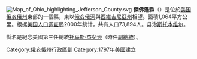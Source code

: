 {{noteTA
|T=zh:傑佛遜縣 (俄亥俄州); zh-hans:杰佛逊县 (俄亥俄州); zh-hant:傑佛遜縣 (俄亥俄州); zh-cn:杰斐逊县 (俄亥俄州);
|1=zh:县;zh-hans:县;zh-hant:縣;zh-tw:郡;zh-hk:縣;zh-mo:縣;
|2=zh:托马斯;zh-hans:托马斯;zh-hant:托馬斯;zh-tw:湯瑪斯;zh-hk:湯瑪斯;zh-mo:湯瑪斯;
|3=zh:杰斐逊;zh-hans:杰斐逊;zh-hant:傑斐遜;zh-tw:傑佛遜;zh-hk:傑佛遜;zh-mo:傑佛遜;
}}
{{Otheruses|傑佛遜縣|subject=美國俄亥俄州的一個縣|other=同名的縣}}
[[File:Map_of_Ohio_highlighting_Jefferson_County.svg|right]]
'''傑佛遜縣'''（{{lang-en|Jefferson County}}）是位於[[美国|美国]][[俄亥俄州|俄亥俄州]]東部的一個縣，東以[[俄亥俄河|俄亥俄河]]與[[西維吉尼亞州|西維吉尼亞州]]相望。面積1,064平方公里。根据[[美国人口调查局|美国人口调查局]]2000年统计，共有人口73,894人。县治[[斯托本维尔_(俄亥俄州)|斯托本维尔]]。

縣名是紀念美國第三任總統[[托马斯·杰斐逊|托马斯·杰斐逊]]（時任[[美國副總統|副總統]]）。

{{commonscat}}
{{coord|display=title}}
{{normdaten}}
{{DEFAULTSORT:Jefferson County}}
[[Category:俄亥俄州行政區劃|Category:俄亥俄州行政區劃]]
[[Category:1797年美國建立|Category:1797年美國建立]]
{{ohio-stub}}